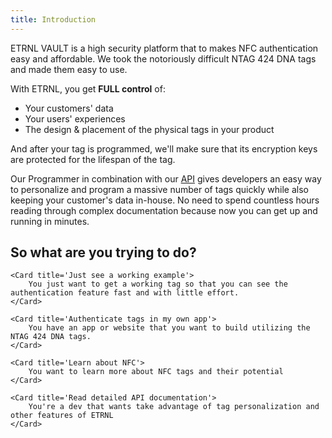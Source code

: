 ```yaml
---
title: Introduction
---
```


ETRNL VAULT is a high security platform that to makes NFC authentication easy and affordable.
We took the notoriously difficult NTAG 424 DNA tags and made them easy to use.

With ETRNL, you get **FULL control** of:
* Your customers' data
* Your users' experiences
* The design & placement of the physical tags in your product

And after your tag is programmed, we'll make sure that its encryption keys are protected for the lifespan of the tag.

Our Programmer in combination with our [API](/api-reference) gives developers an easy way to personalize and program a massive number of tags quickly while
also keeping your customer's data in-house.
No need to spend countless hours reading through complex documentation because now you can get up and running in minutes. 

## So what are you trying to do?
<CardGroup>

	<Card title='Just see a working example'>
		You just want to get a working tag so that you can see the authentication feature fast and with little effort.
	</Card>

	<Card title='Authenticate tags in my own app'>
		You have an app or website that you want to build utilizing the NTAG 424 DNA tags.
	</Card>

	<Card title='Learn about NFC'>
		You want to learn more about NFC tags and their potential
	</Card>

	<Card title='Read detailed API documentation'>
		You're a dev that wants take advantage of tag personalization and other features of ETRNL
	</Card>

</CardGroup>